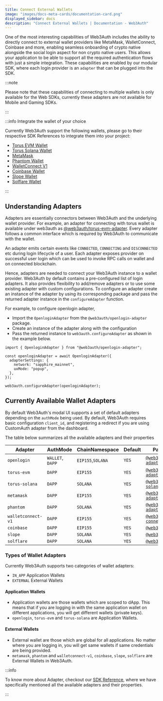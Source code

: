 ```yaml
---
title: Connect External Wallets
image: "images/docs-meta-cards/documentation-card.png"
displayed_sidebar: docs
description: "Connect External Wallets | Documentation - Web3Auth"
---
```


One of the most interesting capabilities of Web3Auth includes the ability to directly connect to external wallet providers like MetaMask,
WalletConnect, Coinbase and more, enabling seamless onboarding of crypto native alongside the social login aspect for non crypto native users. This
allows your application to be able to support all the required authentication flows with just a simple integration. These capabilities are enabled by
our modular SDK, where each login provider is an `adapter` that can be plugged into the SDK.

:::note

Please note that these capabilities of connecting to multiple wallets is only available for the Web SDKs, currently these adapters are not available
for Mobile and Gaming SDKs.

:::

:::info Integrate the wallet of your choice

Currently Web3Auth support the following wallets, please go to their respective SDK References to integrate them into your project:

- [Torus EVM Wallet](/sdk/pnp/web/adapters/torus-evm)
- [Torus Solana Wallet](/sdk/pnp/web/adapters/torus-solana)
- [MetaMask](/sdk/pnp/web/adapters/metamask)
- [Phantom Wallet](/sdk/pnp/web/adapters/phantom)
- [WalletConnect V1](/sdk/pnp/web/adapters/wallet-connect-v1)
- [Coinbase Wallet](/sdk/pnp/web/adapters/coinbase)
- [Slope Wallet](/sdk/pnp/web/adapters/slope)
- [Solflare Wallet](/sdk/pnp/web/adapters/solflare)

:::

## Understanding Adapters

Adapters are essentially connectors between Web3Auth and the underlying wallet provider. For example, an adapter for connecting with torus wallet is
available under web3auth as [@web3auth/torus-evm-adapter](/sdk/pnp/web/adapters/torus-evm). Every adapter follows a common interface which is required
by Web3Auth to communicate with the wallet.

An adapter emits certain events like `CONNECTED`, `CONNECTING` and `DISCONNECTED` etc during login lifecycle of a user. Each adapter exposes provider
on successful user login which can be used to invoke RPC calls on wallet and on connected blockchain.

Hence, adapters are needed to connect your Web3Auth instance to a wallet provider. Web3Auth by default contains a pre-configured list of login
adapters. It also provides flexibility to add/remove adapters or to use some existing adapter with custom configurations. To configure an adapter
create an instance of the adapter by using its corresponding package and pass the returned adapter instance in the `configureAdapter` function.

For example, to configure openlogin adapter,

- Import the `OpenloginAdapter` from the `@web3auth/openlogin-adapter` package.
- Create an instance of the adapter along with the configuration
- Pass the returned instance to `web3auth.configureAdapter` as shown in the example below.

```tsx
import { OpenloginAdapter } from "@web3auth/openlogin-adapter";

const openloginAdapter = await OpenloginAdapter({
  adapterSettings: {
    network: "sapphire_mainnet",
    uxMode: "popup",
  },
});

web3auth.configureAdapter(openloginAdapter);
```

## Currently Available Wallet Adapters

By default Web3Auth's modal UI supports a set of default adapters depending on the `authMode` being used. By default, Web3Auth requires basic
configuration `client_id`, and registering a redirect if you are using CustomAuth adapter from the dashboard.

The table below summarizes all the available adapters and their properties

| Adapter            | AuthMode         | ChainNamespace    | Default | Package Name                                                                     |
| ------------------ | ---------------- | ----------------- | ------- | -------------------------------------------------------------------------------- |
| `openlogin`        | `WALLET`, `DAPP` | `EIP155`,`SOLANA` | `YES`   | [`@web3auth/openlogin-adapter`](/sdk/pnp/web/adapters/openlogin)                 |
| `torus-evm`        | `DAPP`           | `EIP155`          | `YES`   | [`@web3auth/torus-evm-adapter`](/sdk/pnp/web/adapters/torus-evm)                 |
| `torus-solana`     | `DAPP`           | `SOLANA`          | `YES`   | [`@web3auth/torus-solana-adapter`](/sdk/pnp/web/adapters/torus-solana)           |
| `metamask`         | `DAPP`           | `EIP155`          | `YES`   | [`@web3auth/metamask-adapter`](/sdk/pnp/web/adapters/metamask)                   |
| `phantom`          | `DAPP`           | `SOLANA`          | `YES`   | [`@web3auth/phantom-adapter`](/sdk/pnp/web/adapters/phantom)                     |
| `walletconnect-v1` | `DAPP`           | `EIP155`          | `YES`   | [`@web3auth/wallet-connect-v1-adapter`](/sdk/pnp/web/adapters/wallet-connect-v1) |
| `coinbase`         | `DAPP`           | `EIP155`          | `YES`   | [`@web3auth/coinbase`](/sdk/pnp/web/adapters/coinbase)                           |
| `slope`            | `DAPP`           | `SOLANA`          | `YES`   | [`@web3auth/slope`](/sdk/pnp/web/adapters/slope)                                 |
| `solflare`         | `DAPP`           | `SOLANA`          | `YES`   | [`@web3auth/solflare`](/sdk/pnp/web/adapters/solflare)                           |

### Types of Wallet Adapters

Currently Web3Auth supports two categories of wallet adapters:

- `IN_APP` Application Wallets
- `EXTERNAL` External Wallets

#### Application Wallets

- Application wallets are those wallets which are scoped to dApp. This means that if you are logging in with the same application wallet on different
  applications, you will get different wallets (private keys).
- `openlogin`, `torus-evm` and `torus-solana` are Application Wallets.

#### External Wallets

- External wallet are those which are global for all applications. No matter where you are logging in, you will get same wallets if same credentials
  are being provided.
- `metamask`, `phantom` and `walletconnect-v1`, `coinbase`, `slope`, `solflare` are External Wallets in Web3Auth.

:::info

To know more about Adapter, checkout our [SDK Reference](/sdk/pnp/web/adapters/#common-configuration-interfaces), where we have specifically mentioned
all the available adapters and their properties.

:::
